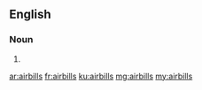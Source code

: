 ==English==

===Noun===
{{head|en|noun plural form}}

# {{plural of|airbill|lang=en}}

[[ar:airbills]]
[[fr:airbills]]
[[ku:airbills]]
[[mg:airbills]]
[[my:airbills]]